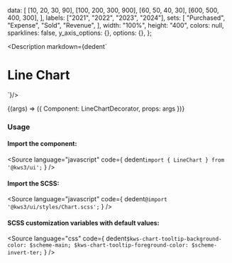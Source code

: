 
  data: [
    [10, 20, 30, 90],
    [100, 200, 300, 900],
    [60, 50, 40, 30],
    [600, 500, 400, 300],
  ],
  labels: ["2021", "2022", "2023", "2024"],
  sets: [
    "Purchased",
    "Expense",
    "Sold",
    "Revenue",
  ],
  width: "100%",
  height: "400",
  colors: null,
  sparklines: false,
  y_axis_options: {},
  options: {},
};


<Version />

<Meta
  title="Charts/Line Chart"
  component={Chart}
  args={args}
/>

<Description markdown={dedent`
# Line Chart
`}/>

<Canvas>
  <Story
  name="Line Chart"
  args={args}
  >
  {(args) => ({
    Component: LineChartDecorator,
    props: args
  })}
  </Story>
</Canvas>

<ArgsTable story="Line Chart" />

### Usage
#### Import the component:
<Source
  language="javascript"
  code={
    dedent`import { LineChart } from '@kws3/ui';`
  }
/>

#### Import the SCSS:
<Source
  language="javascript"
  code={
    dedent`@import '@kws3/ui/styles/Chart.scss';`
  }
/>

#### SCSS customization variables with default values:
<Source
  language="css"
  code={
    dedent`
      $kws-chart-tooltip-background-color: $scheme-main;
      $kws-chart-tooltip-foreground-color: $scheme-invert-ter;
    `
  }
/>
